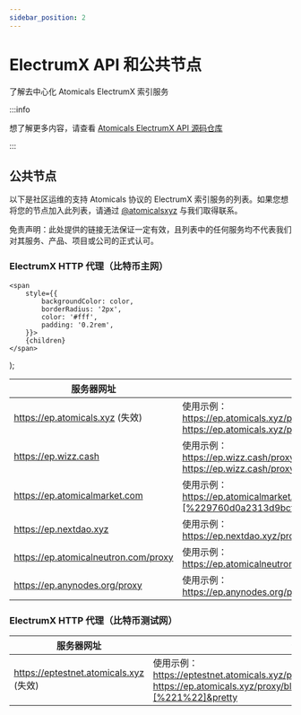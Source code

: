 ---
sidebar_position: 2
---

# ElectrumX API 和公共节点

了解去中心化 Atomicals ElectrumX 索引服务

:::info

想了解更多内容，请查看 [Atomicals ElectrumX API 源码仓库](https://github.com/atomicals/atomicals-electrumx)

:::

## 公共节点

以下是社区运维的支持 Atomicals 协议的 ElectrumX 索引服务的列表。如果您想将您的节点加入此列表，请通过 [@atomicalsxyz](https://x.com/atomicalsxyz) 与我们取得联系。

<Highlight color="#1877F2">免责声明</Highlight>：此处提供的链接无法保证一定有效，且列表中的任何服务均不代表我们对其服务、产品、项目或公司的正式认可。

### ElectrumX HTTP 代理（比特币主网）

    <span
        style={{
            backgroundColor: color,
            borderRadius: '2px',
            color: '#fff',
            padding: '0.2rem',
        }}>
        {children}
    </span>
);

| 服务器网址    | 备注    |
|--------|--------|
| https://ep.atomicals.xyz (失效) | 使用示例：<br />https://ep.atomicals.xyz/proxy/blockchain.atomicals.get_global?pretty<br />https://ep.atomicals.xyz/proxy/blockchain.atomicals.get?params=[%2210000%22]&pretty |
| https://ep.wizz.cash | 使用示例：<br />https://ep.wizz.cash/proxy/blockchain.atomicals.get_global?pretty<br />https://ep.wizz.cash/proxy/blockchain.atomicals.get?params=[%2210000%22]&pretty |
| https://ep.atomicalmarket.com | 使用示例：<br />https://ep.atomicalmarket.com/proxy/blockchain.transaction.get?params=[%229760d0a2313d9bcf951d6a1da5dddd33114325c2303cc759e6c197b8ec77fd26%22,%201]&pretty |
| https://ep.nextdao.xyz | 使用示例：<br />https://ep.nextdao.xyz/proxy/blockchain.atomicals.get?pretty&params=[%2263737%22]&pretty |
| https://ep.atomicalneutron.com/proxy | 使用示例：<br />https://ep.atomicalneutron.com/proxy/blockchain.atomicals.get?pretty&params=[%2263737%22]&pretty |
| https://ep.anynodes.org/proxy | 使用示例：<br />https://ep.anynodes.org/proxy/blockchain.atomicals.get?pretty&params=[%2263737%22]&pretty |

### ElectrumX HTTP 代理（比特币测试网）

| 服务器网址    | 备注    |
|--------|--------|
|https://eptestnet.atomicals.xyz (失效)|使用示例：<br />https://eptestnet.atomicals.xyz/proxy/blockchain.atomicals.get_global<br />https://ep.atomicals.xyz/proxy/blockchain.atomicals.get?params=[%221%22]&pretty|
